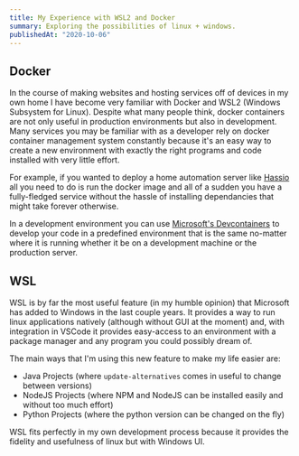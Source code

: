 ```yaml
---
title: My Experience with WSL2 and Docker
summary: Exploring the possibilities of linux + windows.
publishedAt: "2020-10-06"
---
```


## Docker

In the course of making websites and hosting services off of devices in my own home I have become very familiar with Docker and WSL2 (Windows Subsystem for Linux). Despite what many people think, docker containers are not only useful in production environments but also in development. Many services you may be familiar with as a developer rely on docker container management system constantly because it's an easy way to create a new environment with exactly the right programs and code installed with very little effort.

For example, if you wanted to deploy a home automation server like [Hassio](https://www.home-assistant.io/) all you need to do is run the docker image and all of a sudden you have a fully-fledged service without the hassle of installing dependancies that might take forever otherwise.

In a development environment you can use [Microsoft's Devcontainers](https://code.visualstudio.com/docs/remote/containers) to develop your code in a predefined environment that is the same no-matter where it is running whether it be on a development machine or the production server.

## WSL

WSL is by far the most useful feature (in my humble opinion) that Microsoft has added to Windows in the last couple years. It provides a way to run linux applications natively (although without GUI at the moment) and, with integration in VSCode it provides easy-access to an environment with a package manager and any program you could possibly dream of.

The main ways that I'm using this new feature to make my life easier are:

- Java Projects (where `update-alternatives` comes in useful to change between versions)
- NodeJS Projects (where NPM and NodeJS can be installed easily and without too much effort)
- Python Projects (where the python version can be changed on the fly)

WSL fits perfectly in my own development process because it provides the fidelity and usefulness of linux but with Windows UI.
